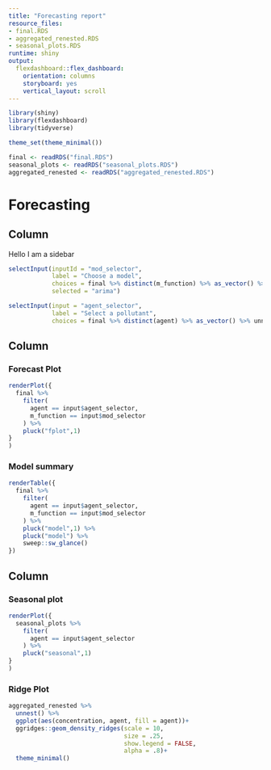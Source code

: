 ```yaml
---
title: "Forecasting report"
resource_files:
- final.RDS
- aggregated_renested.RDS
- seasonal_plots.RDS
runtime: shiny
output:
  flexdashboard::flex_dashboard:
    orientation: columns
    storyboard: yes
    vertical_layout: scroll
---
```


```r
library(shiny)
library(flexdashboard)
library(tidyverse)

theme_set(theme_minimal())

final <- readRDS("final.RDS")
seasonal_plots <- readRDS("seasonal_plots.RDS")
aggregated_renested <- readRDS("aggregated_renested.RDS")

```

Forecasting
=======================================================================

Column{.sidebar data-width=250}
----------------------------------------------------------------------

Hello I am a sidebar

```r
selectInput(inputId = "mod_selector", 
            label = "Choose a model", 
            choices = final %>% distinct(m_function) %>% as_vector() %>% unname(), 
            selected = "arima")

selectInput(input = "agent_selector", 
            label = "Select a pollutant", 
            choices = final %>% distinct(agent) %>% as_vector() %>% unname)

```


Column {data-width=450}
-----------------------------------------------------------------------

### __Forecast Plot__

```r
renderPlot({
  final %>% 
    filter(
      agent == input$agent_selector, 
      m_function == input$mod_selector
    ) %>%
    pluck("fplot",1)
}
)

```

### __Model summary__

```r
renderTable({
  final %>% 
    filter(
      agent == input$agent_selector, 
      m_function == input$mod_selector
    ) %>%
    pluck("model",1) %>% 
    pluck("model") %>% 
    sweep::sw_glance() 
})


```



Column {data-width=350}
-----------------------------------------------------------------------


### __Seasonal plot__

```r
renderPlot({
  seasonal_plots %>% 
    filter(
      agent == input$agent_selector
    ) %>%
    pluck("seasonal",1)
}
)

```

### __Ridge Plot__

```r
aggregated_renested %>% 
  unnest() %>% 
  ggplot(aes(concentration, agent, fill = agent))+
  ggridges::geom_density_ridges(scale = 10, 
                                size = .25,
                                show.legend = FALSE, 
                                alpha = .8)+
  theme_minimal()
```


